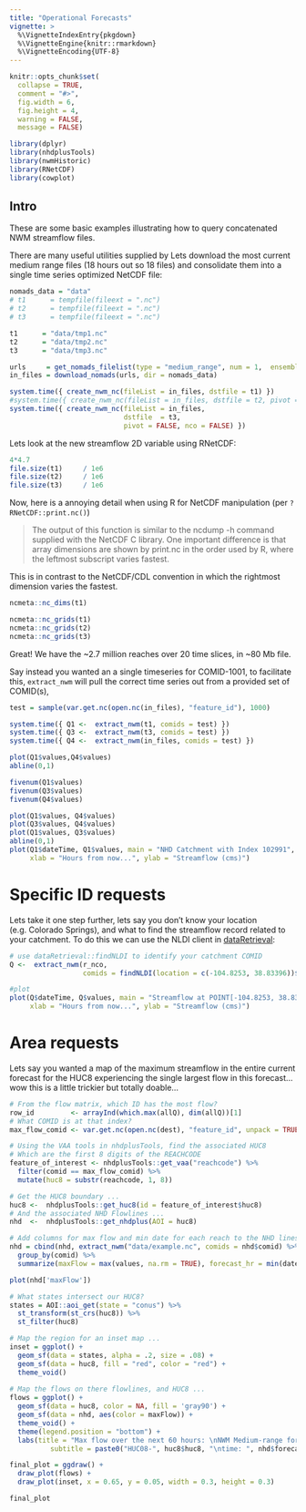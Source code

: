 ```yaml
---
title: "Operational Forecasts"
vignette: >
  %\VignetteIndexEntry{pkgdown}
  %\VignetteEngine{knitr::rmarkdown}
  %\VignetteEncoding{UTF-8}
---
```


```r
knitr::opts_chunk$set(
  collapse = TRUE,
  comment = "#>",
  fig.width = 6,
  fig.height = 4,
  warning = FALSE,
  message = FALSE)
```

```r
library(dplyr)
library(nhdplusTools)
library(nwmHistoric)
library(RNetCDF)
library(cowplot)
```

## Intro

These are some basic examples illustrating how to query concatenated NWM streamflow files.

There are many useful utilities supplied by 
Lets download the most current medium range files (18 hours out so 18 files) and consolidate them into a single time series optimized NetCDF file:

```r
nomads_data = "data"
# t1      = tempfile(fileext = ".nc")
# t2      = tempfile(fileext = ".nc")
# t3      = tempfile(fileext = ".nc")

t1      = "data/tmp1.nc"
t2      = "data/tmp2.nc"
t3      = "data/tmp3.nc"

urls     = get_nomads_filelist(type = "medium_range", num = 1,  ensemble = 4)
in_files = download_nomads(urls, dir = nomads_data)

system.time({ create_nwm_nc(fileList = in_files, dstfile = t1) })
#system.time({ create_nwm_nc(fileList = in_files, dstfile = t2, pivot = FALSE) })
system.time({ create_nwm_nc(fileList = in_files, 
                            dstfile  = t3, 
                            pivot = FALSE, nco = FALSE) })
```

Lets look at the new streamflow 2D variable using RNetCDF:

```r
4*4.7
file.size(t1)     / 1e6
file.size(t2)     / 1e6
file.size(t3)     / 1e6
```

Now, here is a annoying detail when using R for NetCDF manipulation (per `?RNetCDF::print.nc()`)

> The output of this function is similar to the ncdump -h command supplied with the NetCDF C library. One important difference is that array dimensions are shown by print.nc in the order used by R, where the leftmost subscript varies fastest.

This is in contrast to the NetCDF/CDL convention in which the rightmost dimension varies the fastest.

```r
ncmeta::nc_dims(t1)

ncmeta::nc_grids(t1)
ncmeta::nc_grids(t2)
ncmeta::nc_grids(t3)
```

Great! We have the \~2.7 million reaches over 20 time slices, in ~80 Mb file.

Say instead you wanted an a single timeseries for COMID-1001, to facilitate this, `extract_nwm` will pull the correct time series out from a provided set of COMID(s),

```r
test = sample(var.get.nc(open.nc(in_files), "feature_id"), 1000)

system.time({ Q1 <-  extract_nwm(t1, comids = test) })
system.time({ Q3 <-  extract_nwm(t3, comids = test) })
system.time({ Q4 <-  extract_nwm(in_files, comids = test) })

plot(Q1$values,Q4$values)
abline(0,1)

fivenum(Q1$values)
fivenum(Q3$values)
fivenum(Q4$values)

plot(Q1$values, Q4$values)
plot(Q3$values, Q4$values)
plot(Q1$values, Q3$values)
abline(0,1)
plot(Q1$dateTime, Q1$values, main = "NHD Catchment with Index 102991", 
     xlab = "Hours from now...", ylab = "Streamflow (cms)")
```

# Specific ID requests

Lets take it one step further, lets say you don't know your location
(e.g. Colorado Springs), and what to find the streamflow record related
to your catchment. To do this we can use the NLDI client in
[dataRetrieval](https://usgs-r.github.io/dataRetrieval/):

```r
# use dataRetrieval::findNLDI to identify your catchment COMID
Q <-  extract_nwm(r_nco, 
                  comids = findNLDI(location = c(-104.8253, 38.83396))$comid)

#plot
plot(Q$dateTime, Q$values, main = "Streamflow at POINT[-104.8253, 38.83396]", 
     xlab = "Hours from now...", ylab = "Streamflow (cms)")
```

# Area requests

Lets say you wanted a map of the maximum streamflow in the entire current
forecast for the HUC8 experiencing the single largest flow in this
forecast… wow this is a little trickier but totally doable...

```r
# From the flow matrix, which ID has the most flow?
row_id         <- arrayInd(which.max(allQ), dim(allQ))[1]
# What COMID is at that index?
max_flow_comid <- var.get.nc(open.nc(dest), "feature_id", unpack = TRUE)[row_id]

# Using the VAA tools in nhdplusTools, find the associated HUC8
# Which are the first 8 digits of the REACHCODE
feature_of_interest <- nhdplusTools::get_vaa("reachcode") %>% 
  filter(comid == max_flow_comid) %>% 
  mutate(huc8 = substr(reachcode, 1, 8))

# Get the HUC8 boundary ...
huc8 <-  nhdplusTools::get_huc8(id = feature_of_interest$huc8)
# And the associated NHD Flowlines ...
nhd  <-  nhdplusTools::get_nhdplus(AOI = huc8)

# Add columns for max flow and min date for each reach to the NHD lines ...
nhd = cbind(nhd, extract_nwm("data/example.nc", comids = nhd$comid) %>% 
  group_by(comid) %>% 
  summarize(maxFlow = max(values, na.rm = TRUE), forecast_hr = min(dateTime))) 

plot(nhd['maxFlow'])
```


```r
# What states intersect our HUC8?
states = AOI::aoi_get(state = "conus") %>% 
  st_transform(st_crs(huc8)) %>% 
  st_filter(huc8)

# Map the region for an inset map ...
inset = ggplot() + 
  geom_sf(data = states, alpha = .2, size = .08) + 
  geom_sf(data = huc8, fill = "red", color = "red") + 
  theme_void()
  
# Map the flows on there flowlines, and HUC8 ...
flows = ggplot() + 
  geom_sf(data = huc8, color = NA, fill = 'gray90') +
  geom_sf(data = nhd, aes(color = maxFlow)) + 
  theme_void() + 
  theme(legend.position = "bottom") + 
  labs(title = "Max flow over the next 60 hours: \nNWM Medium-range forecast",
          subtitle = paste0("HUC08-", huc8$huc8, "\ntime: ", nhd$forecast_hr))

final_plot = ggdraw() +
  draw_plot(flows) +
  draw_plot(inset, x = 0.65, y = 0.05, width = 0.3, height = 0.3)

final_plot
```